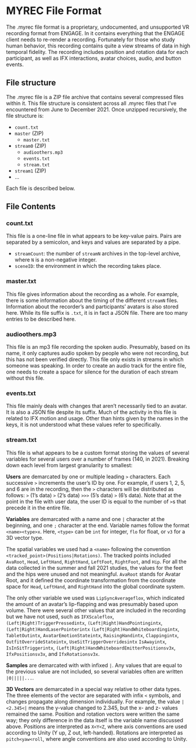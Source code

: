 # MYREC File Format

The .myrec file format is a proprietary, undocumented, and unsupported VR recording format from ENGAGE. In it contains everything that the ENGAGE client needs to re-render a recording. Fortunately for those who study human behavior, this recording contains quite a view streams of data in high temporal fidelity. The recording includes position and rotation data for each participant, as well as IFX interactions, avatar choices, audio, and button events.

## File structure

The .myrec file is a ZIP file archive that contains several compressed files within it. This file structure is consistent across all .myrec files that I've encountered from June to December 2021. Once unzipped recursively, the file structure is:

-   `count.txt`
-   `master` (ZIP)
    -   `master.txt`
-   `stream0` (ZIP)
    -   `audioothers.mp3`
    -   `events.txt`
    -   `stream.txt`
-   `stream1` (ZIP)
-   ...

Each file is described below.

## File Contents

### count.txt

This file is a one-line file in what appears to be key-value pairs. Pairs are separated by a semicolon, and keys and values are separated by a pipe.

-   `streamCount`: the number of `streamN` archives in the top-level archive, where `N` is a non-negative integer.
-   `sceneID`: the environment in which the recording takes place.

### master.txt

This file gives information about the recording as a whole. For example, there is some information about the timing of the different `streamN` files. Information about the recorder's and participants' avatars is also stored here. While its file suffix is `.txt`, it is in fact a JSON file. There are too many entries to be described here.

### audioothers.mp3

This file is an mp3 file recording the spoken audio. Presumably, based on its name, it only captures audio spoken by people who were not recording, but this has not been verified directly. This file only exists in streams in which someone was speaking. In order to create an audio track for the entire file, one needs to create a space for silence for the duration of each stream without this file.

### events.txt

This file mainly deals with changes that aren't necessarily tied to an avatar. It is also a JSON file despite its suffix. Much of the activity in this file is related to IFX motion and usage. Other than hints given by the names in the keys, it is not understood what these values refer to specifically.

### stream.txt

This file is what appears to be a custom format storing the values of several variables for several users over a number of frames (140, in 2021). Breaking down each level from largest granularity to smallest:

**Users** are demarcated by one or multiple leading `>` characters. Each successive `>` increments the user's ID by one. For example, if users 1, 2, 5, and 6 are in the recording, then the `>` characters will be distributed as follows: `>` (1's data) `>` (2's data) `>>>` (5's data) `>` (6's data). Note that at the point in the file with user data, the user ID is equal to the number of `>`s that precede it in the entire file.

**Variables** are demarcated with a name and one `|` character at the beginning, and one `;` character at the end. Variable names follow the format `<name><type>x`. Here, `<type>` can be `int` for integer, `flo` for float, or `v3` for a 3D vector type.

The spatial variables we used had a `<name>` following the convention `<tracked_point>(Positions|Rotations)`. The tracked points included `AvaRoot`, `Head`, `LeftHand`, `RightHand`, `LeftFoot`, `RightFoot`, and `Hip`. For all the data collected in the summer and fall 2021 studies, the values for the feet and the hips were unused and not meaningful. `AvaRoot` stands for Avatar Root, and it defined the coordinate transformation from the coordinate space for `Head`, `LeftHand`, and `RightHand` into the global coordinate system.

The only other variable we used was `LipSyncAverageflox`, which indicated the amount of an avatar's lip-flapping and was presumably based upon volume. There were several other values that are included in the recording but we have not used, such as `IFXScaleflox`, `(Left|Right)TriggerPressedintx`, `(Left|Right)HandPointingintx`, `(Left|Right)HandLaserPointerintx` `(Left|Right)HandWhiteboardingintx`, `TabletOutintx`, `AvatarEmotionStateintx`, `RaisingHandintx`, `Clappingintx`, `OutfitOverrideStateintx`, `UseSitTriggerOverridesintx` `IsAwayintx`, `IsInSitTriggerintx`, `(Left|Right)HandWhiteboardEmitterPositionsv3x`, `IfxPositionsv3x`, and `IfxRotationsv3x`.

**Samples** are demarcated with with infixed `|`. Any values that are equal to the previous value are not included, so several variables often are written `|0|||||...`.

**3D Vectors** are demarcated in a special way relative to other data types. The three elements of the vector are separated with infix `<` symbols, and changes propagate along dimension individually. For example, the value `|<2.345<|` means the y-value changed to 2.345, but the x- and z- values remained the same. Position and rotation vectors were written the same way; they only difference in the data itself is the variable name discussed above. Positions are interpreted as `X<Y<Z`, where axis conventions are used according to Unity (Y up, Z out, left-handed). Rotations are interpreted as `pitch<yaw<roll`, where angle conventions are also used according to Unity.

